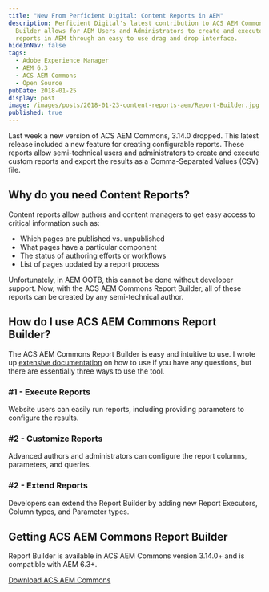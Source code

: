 ```yaml
---
title: "New From Perficient Digital: Content Reports in AEM"
description: Perficient Digital's latest contribution to ACS AEM Commons, Report
  Builder allows for AEM Users and Administrators to create and execute content
  reports in AEM through an easy to use drag and drop interface.
hideInNav: false
tags:
  - Adobe Experience Manager
  - AEM 6.3
  - ACS AEM Commons
  - Open Source
pubDate: 2018-01-25
display: post
image: /images/posts/2018-01-23-content-reports-aem/Report-Builder.jpg
published: true
---
```


Last week a new version of ACS AEM Commons, 3.14.0 dropped. This latest release included a new feature for creating configurable reports. These reports allow semi-technical users and administrators to create and execute custom reports and export the results as a Comma-Separated Values (CSV) file.

## Why do you need Content Reports?

Content reports allow authors and content managers to get easy access to critical information such as:

* Which pages are published vs. unpublished
* What pages have a particular component
* The status of authoring efforts or workflows
* List of pages updated by a report process

Unfortunately, in AEM OOTB, this cannot be done without developer support. Now, with the ACS AEM Commons Report Builder, all of these reports can be created by any semi-technical author.

## How do I use ACS AEM Commons Report Builder?

The ACS AEM Commons Report Builder is easy and intuitive to use. I wrote up [extensive documentation](https://adobe-consulting-services.github.io/acs-aem-commons/features/report-builder/) on how to use if you have any questions, but there are essentially three ways to use the tool.

### #1 - Execute Reports

Website users can easily run reports, including providing parameters to configure the results. 

### #2 - Customize Reports

Advanced authors and administrators can configure the report columns, parameters, and queries. 

### #2 - Extend Reports

Developers can extend the Report Builder by adding new Report Executors, Column types, and Parameter types.

## Getting ACS AEM Commons Report Builder

Report Builder is available in ACS AEM Commons version 3.14.0+ and is compatible with AEM 6.3+.

[Download ACS AEM Commons](https://github.com/Adobe-Consulting-Services/acs-aem-commons/releases)
